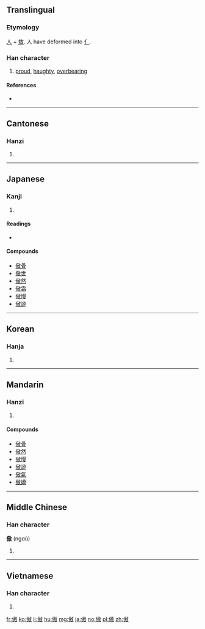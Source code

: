 ==Translingual==

===Etymology===
{{Han etyl}}
[[人]] + [[敖]]. 人 have deformed into [[亻]].

===Han character===
{{Han char|rn=9|rad=人|as=11|sn=13|four=28240|canj=OGSK,OQSK|ids=⿰亻敖}}

# [[proud]], [[haughty]], [[overbearing]]

====References====
* {{Han ref|kx=0114.190|dkj=01015|dj=0242.270|hdz=10199.060|uh=50B2|ud=20658|bh=B6C6|bd=46790}}

----

==Cantonese==

===Hanzi===
{{yue-hanzi|jyut=ngou6|y=ngou6}}

# {{defn|lang=yue|sort=人11}}

----

==Japanese==

===Kanji===
{{ja-kanji|grade=|rs=人11}}

# {{defn|lang=ja|sort=人11}}

====Readings====
* {{ja-readings|on=[[ごう]] (gō)|kun=[[おごる]] (ogoru), [[あなどる]] (anadoru)}}

====Compounds====
* [[傲骨]]
* [[傲世]]
* [[傲然]]
* [[傲霜]]
* [[傲慢]]
* [[傲遊]]

----

==Korean==

===Hanja===
{{ko-hanja|hangeul=오|rv=o|mr=o|y=o}}

# {{defn|lang=ko|sort=人11}}

----

==Mandarin==

===Hanzi===
{{cmn-hanzi|pin=[[ào]] ([[ao4]])|wg=ao<sup>4</sup>}}

# {{defn|lang=cmn|sort=人11}}

====Compounds====
* [[傲骨]]
* [[傲然]]
* [[傲慢]]
* [[傲遊]]
* [[傲氣]]
* [[傲嬌]]

----

==Middle Chinese==

===Han character===
'''傲''' (ngɑù)<!--note: the vowel "ɑ" is an IPA symbol and is thus different from the vowel "a"-->

# {{defn|lang=ltc|sort=人11}}

----

==Vietnamese==

===Han character===
{{vi-hantu|[[ngạo]], [[nghệu]], [[ngáo]], [[ngão]]|rs=人11}}

# {{defn|lang=vi}}

[[fr:傲]]
[[ko:傲]]
[[li:傲]]
[[hu:傲]]
[[mg:傲]]
[[ja:傲]]
[[no:傲]]
[[pl:傲]]
[[zh:傲]]